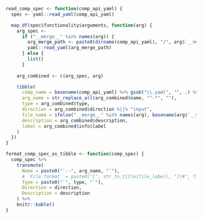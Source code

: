 ```r
read_comp_spec <- function(comp_api_yaml) {
  spec <- yaml::read_yaml(comp_api_yaml)

  map_df(spec$functionality$arguments, function(arg) {
    arg_spec <- 
      if ("__merge__" %in% names(arg)) {
        arg_merge_path <- paste0(dirname(comp_api_yaml), "/", arg$`__merge__`)
        yaml::read_yaml(arg_merge_path)
      } else {
        list()
      }
    
    arg_combined <- c(arg_spec, arg)

    tibble(
      comp_name = basename(comp_api_yaml) %>% gsub("\\.yaml", "", .) %>% gsub("^comp_", "", .),
      arg_name = str_replace_all(arg_combined$name, "^-*", ""),
      type = arg_combined$type,
      direction = arg_combined$direction %||% "input",
      file_name = ifelse("__merge__" %in% names(arg), basename(arg$`__merge__`) %>% gsub("\\.yaml", "", .), NA_character_),
      description = arg_combined$description,
      label = arg_combined$info$label
    )
  })
}

format_comp_spec_as_tibble <- function(comp_spec) {
  comp_spec %>%
    transmute(
      Name = paste0("`--", arg_name, "`"),
      # `File format` = paste0("[", str_to_title(file_label), "](#", file_label, ")"),
      Type = paste0("`", type, "`"),
      Direction = direction,
      Description = description
    ) %>%
    knitr::kable()
}
```